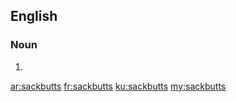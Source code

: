 ==English==

===Noun===
{{head|en}}

# {{plural of|sackbutt}}

[[ar:sackbutts]]
[[fr:sackbutts]]
[[ku:sackbutts]]
[[my:sackbutts]]